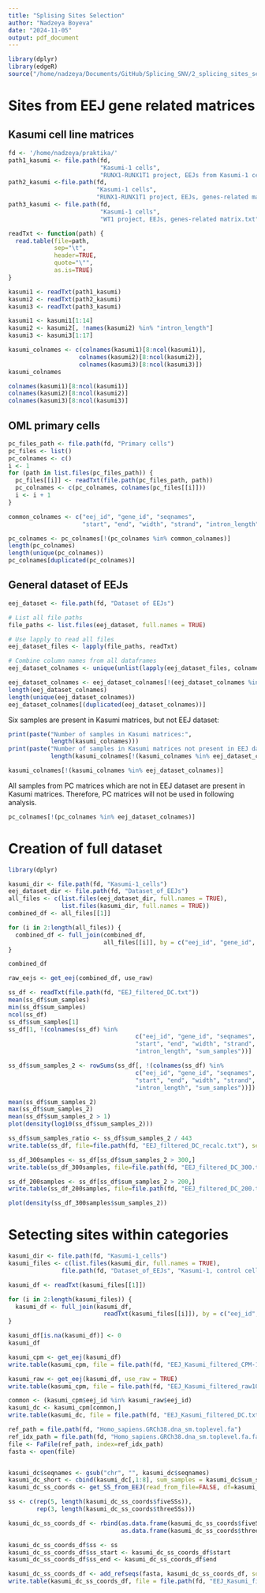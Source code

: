 ```yaml
---
title: "Splising Sites Selection"
author: "Nadzeya Boyeva"
date: "2024-11-05"
output: pdf_document
---
```


```r
library(dplyr)
library(edgeR)
source("/home/nadzeya/Documents/GitHub/Splicing_SNV/2_splicing_sites_selection_functions.R")
```


# Sites from EEJ gene related matrices

## Kasumi cell line matrices

```r
fd <- '/home/nadzeya/praktika/'
path1_kasumi <- file.path(fd, 
                          "Kasumi-1 cells",
                          "RUNX1-RUNX1T1 project, EEJs from Kasumi-1 cells, genes-related matrix.txt")
path2_kasumi <-file.path(fd, 
                         "Kasumi-1 cells",
                         "RUNX1-RUNX1T1 project, EEJs, genes-related matrix.txt")
path3_kasumi <- file.path(fd, 
                          "Kasumi-1 cells", 
                          "WT1 project, EEJs, genes-related matrix.txt")
```

```r
readTxt <- function(path) {
  read.table(file=path, 
             sep="\t",
             header=TRUE,
             quote="\"",
             as.is=TRUE)
}

kasumi1 <- readTxt(path1_kasumi)
kasumi2 <- readTxt(path2_kasumi)
kasumi3 <- readTxt(path3_kasumi)
```

```r
kasumi1 <- kasumi1[1:14]
kasumi2 <- kasumi2[, !names(kasumi2) %in% "intron_length"]
kasumi3 <- kasumi3[1:17]

kasumi_colnames <- c(colnames(kasumi1)[8:ncol(kasumi1)],
                    colnames(kasumi2)[8:ncol(kasumi2)],
                    colnames(kasumi3)[8:ncol(kasumi3)])
kasumi_colnames
```

```r
colnames(kasumi1)[8:ncol(kasumi1)]
colnames(kasumi2)[8:ncol(kasumi2)]
colnames(kasumi3)[8:ncol(kasumi3)]
```

## OML primary cells

```r
pc_files_path <- file.path(fd, "Primary cells")
pc_files <- list()
pc_colnames <- c()
i <- 1
for (path in list.files(pc_files_path)) {
  pc_files[[i]] <- readTxt(file.path(pc_files_path, path))
  pc_colnames <- c(pc_colnames, colnames(pc_files[[i]]))
  i <- i + 1
}
```

```r
common_colnames <- c("eej_id", "gene_id", "seqnames", 
                     "start", "end", "width", "strand", "intron_length")

pc_colnames <- pc_colnames[!(pc_colnames %in% common_colnames)]
length(pc_colnames)
length(unique(pc_colnames))
pc_colnames[duplicated(pc_colnames)]
```

## General dataset of EEJs

```r
eej_dataset <- file.path(fd, "Dataset of EEJs")

# List all file paths
file_paths <- list.files(eej_dataset, full.names = TRUE)

# Use lapply to read all files
eej_dataset_files <- lapply(file_paths, readTxt)

# Combine column names from all dataframes
eej_dataset_colnames <- unique(unlist(lapply(eej_dataset_files, colnames)))

```

```r
eej_dataset_colnames <- eej_dataset_colnames[!(eej_dataset_colnames %in% common_colnames)]
length(eej_dataset_colnames)
length(unique(eej_dataset_colnames))
eej_dataset_colnames[(duplicated(eej_dataset_colnames))]
```

Six samples are present in Kasumi matrices, but not EEJ dataset:

```r
print(paste("Number of samples in Kasumi matrices:", 
            length(kasumi_colnames)))
print(paste("Number of samples in Kasumi matrices not present in EEJ dataset:", 
            length(kasumi_colnames[!(kasumi_colnames %in% eej_dataset_colnames)])))
```

```r
kasumi_colnames[!(kasumi_colnames %in% eej_dataset_colnames)]
```

All samples from PC matrices which are not in EEJ dataset are present in Kasumi matrices. Therefore, PC matrices will not be used in following analysis.

```r
pc_colnames[!(pc_colnames %in% eej_dataset_colnames)]
```

# Creation of full dataset

```r
library(dplyr)

kasumi_dir <- file.path(fd, "Kasumi-1_cells")
eej_dataset_dir <- file.path(fd, "Dataset_of_EEJs")
all_files <- c(list.files(eej_dataset_dir, full.names = TRUE),
               list.files(kasumi_dir, full.names = TRUE))
combined_df <- all_files[[1]]

for (i in 2:length(all_files)) {
  combined_df <- full_join(combined_df, 
                           all_files[[i]], by = c("eej_id", "gene_id", "seqnames", "start", "end", "width", "strand"))
}

combined_df
```

```r
raw_eejs <- get_eej(combined_df, use_raw)
```

```r
ss_df <- readTxt(file.path(fd, "EEJ_filtered_DC.txt"))
mean(ss_df$sum_samples)
min(ss_df$sum_samples)
ncol(ss_df)
ss_df$sum_samples[1]
ss_df[1, !(colnames(ss_df) %in% 
                                    c("eej_id", "gene_id", "seqnames", 
                                    "start", "end", "width", "strand", 
                                    "intron_length", "sum_samples"))]

ss_df$sum_samples_2 <- rowSums(ss_df[, !(colnames(ss_df) %in% 
                                    c("eej_id", "gene_id", "seqnames", 
                                    "start", "end", "width", "strand", 
                                    "intron_length", "sum_samples"))])

mean(ss_df$sum_samples_2)
max(ss_df$sum_samples_2)
mean(ss_df$sum_samples_2 > 1)
plot(density(log10(ss_df$sum_samples_2)))

ss_df$sum_samples_ratio <- ss_df$sum_samples_2 / 443
write.table(ss_df, file=file.path(fd, "EEJ_filtered_DC_recalc.txt"), sep='\t')

ss_df_300samples <- ss_df[ss_df$sum_samples_2 > 300,]
write.table(ss_df_300samples, file=file.path(fd, "EEJ_filtered_DC_300.txt"), sep='\t')

ss_df_200samples <- ss_df[ss_df$sum_samples_2 > 200,]
write.table(ss_df_200samples, file=file.path(fd, "EEJ_filtered_DC_200.txt"), sep='\t')

plot(density(ss_df_300samples$sum_samples_2))
```

# Setecting sites within categories

```r
kasumi_dir <- file.path(fd, "Kasumi-1_cells")
kasumi_files <- c(list.files(kasumi_dir, full.names = TRUE),
               file.path(fd, "Dataset_of_EEJs", "Kasumi-1, control cells, EEJs from original RNA-Seq.txt"))
```

```r
kasumi_df <- readTxt(kasumi_files[[1]])

for (i in 2:length(kasumi_files)) {
  kasumi_df <- full_join(kasumi_df, 
                           readTxt(kasumi_files[[i]]), by = c("eej_id", "gene_id", "seqnames", "start", "end", "width", "strand"))
}

kasumi_df[is.na(kasumi_df)] <- 0
kasumi_df
```

```r
kasumi_cpm <- get_eej(kasumi_df)
write.table(kasumi_cpm, file = file.path(fd, "EEJ_Kasumi_filtered_CPM-1.txt"), sep = '\t')

kasumi_raw <- get_eej(kasumi_df, use_raw = TRUE)
write.table(kasumi_cpm, file = file.path(fd, "EEJ_Kasumi_filtered_raw10.txt"), sep = '\t')

common <- (kasumi_cpm$eej_id %in% kasumi_raw$eej_id)  
kasumi_dc <- kasumi_cpm[common,]
write.table(kasumi_dc, file = file.path(fd, "EEJ_Kasumi_filtered_DC.txt"), sep = '\t')
```

```r
ref_path = file.path(fd, "Homo_sapiens.GRCh38.dna_sm.toplevel.fa")
ref_idx_path = file.path(fd, "Homo_sapiens.GRCh38.dna_sm.toplevel.fa.fai")
file <- FaFile(ref_path, index=ref_idx_path)
fasta <- open(file)


kasumi_dc$seqnames <- gsub("chr", "", kasumi_dc$seqnames)
kasumi_dc_short <- cbind(kasumi_dc[,1:8], sum_samples = kasumi_dc$sum_samples)
kasumi_dc_ss_coords <- get_SS_from_EEJ(read_from_file=FALSE, df=kasumi_dc_short)

ss <- c(rep(5, length(kasumi_dc_ss_coords$fiveSSs)),
        rep(3, length(kasumi_dc_ss_coords$threeSSs)))

kasumi_dc_ss_coords_df <- rbind(as.data.frame(kasumi_dc_ss_coords$fiveSSs), 
                                as.data.frame(kasumi_dc_ss_coords$threeSSs))

kasumi_dc_ss_coords_df$ss <- ss
kasumi_dc_ss_coords_df$ss_start <- kasumi_dc_ss_coords_df$start
kasumi_dc_ss_coords_df$ss_end <- kasumi_dc_ss_coords_df$end

kasumi_dc_ss_coords_df <- add_refseqs(fasta, kasumi_dc_ss_coords_df, source="EEJ")
write.table(kasumi_dc_ss_coords_df, file = file.path(fd, "EEJ_Kasumi_filtered_DC_with_refseqs.txt"), sep = '\t')
```

